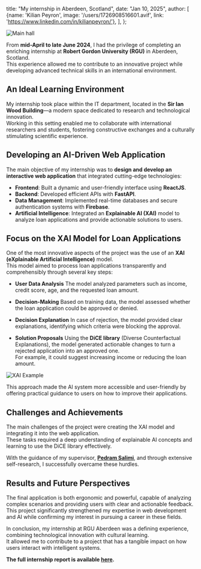   title: "My internship in Aberdeen, Scotland",
  date: "Jan 10, 2025",
  author: [
      {name: 'Kilian Peyron', image: '/users/1726908516601.avif', link: 'https://www.linkedin.com/in/kilianpeyron/'},
  ],
};

![Main hall](https://i.ibb.co/Hk0SbGt/BD1-A1757-B262-45-A4-B293-1182-C61-AE673-1-105-c-upscayl-3x-realesrgan-x4plus.jpg)


From **mid-April to late June 2024**, I had the privilege of completing an enriching internship at **Robert Gordon University (RGU)** in Aberdeen, Scotland.  
This experience allowed me to contribute to an innovative project while developing advanced technical skills in an international environment.

## An Ideal Learning Environment

My internship took place within the IT department, located in the **Sir Ian Wood Building**—a modern space dedicated to research and technological innovation.  
Working in this setting enabled me to collaborate with international researchers and students, fostering constructive exchanges and a culturally stimulating scientific experience.

## Developing an AI-Driven Web Application

The main objective of my internship was to **design and develop an interactive web application** that integrated cutting-edge technologies:

- **Frontend**: Built a dynamic and user-friendly interface using **ReactJS**.
- **Backend**: Developed efficient APIs with **FastAPI**.
- **Data Management**: Implemented real-time databases and secure authentication systems with **Firebase**.
- **Artificial Intelligence**: Integrated an **Explainable AI (XAI)** model to analyze loan applications and provide actionable solutions to users.

## Focus on the XAI Model for Loan Applications

One of the most innovative aspects of the project was the use of an **XAI (eXplainable Artificial Intelligence)** model.  
This model aimed to process loan applications transparently and comprehensibly through several key steps:

- **User Data Analysis** The model analyzed parameters such as income, credit score, age, and the requested loan amount.

- **Decision-Making** Based on training data, the model assessed whether the loan application could be approved or denied.

- **Decision Explanation** In case of rejection, the model provided clear explanations, identifying which criteria were blocking the approval.

- **Solution Proposals** Using the **DiCE library** (Diverse Counterfactual Explanations), the model generated actionable changes to turn a rejected application into an approved one.  
   For example, it could suggest increasing income or reducing the loan amount.

![XAI Example](https://i.ibb.co/20RmrMpx/jimaging-06-00052-g001.jpg)

This approach made the AI system more accessible and user-friendly by offering practical guidance to users on how to improve their applications.

## Challenges and Achievements

The main challenges of the project were creating the XAI model and integrating it into the web application.  
These tasks required a deep understanding of explainable AI concepts and learning to use the DiCE library effectively.

With the guidance of my supervisor, [**Pedram Salimi**](https://uk.linkedin.com/in/pedramsalimi), and through extensive self-research, I successfully overcame these hurdles.

## Results and Future Perspectives

The final application is both ergonomic and powerful, capable of analyzing complex scenarios and providing users with clear and actionable feedback. This project significantly strengthened my expertise in web development and AI while confirming my interest in pursuing a career in these fields.

In conclusion, my internship at RGU Aberdeen was a defining experience, combining technological innovation with cultural learning.  
It allowed me to contribute to a project that has a tangible impact on how users interact with intelligent systems.

**The full internship report is available [here](https://assets.6ix.fr/portfolio/internship-report.pdf).**
